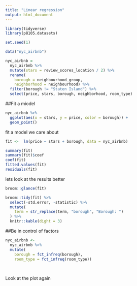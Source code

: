 ```yaml
---
title: "Linear regression"
output: html_document
---
```

```r
library(tidyverse)
library(p8105.datasets)

set.seed(1)

```

```r
data("nyc_airbnb")

nyc_airbnb = 
  nyc_airbnb %>% 
  mutate(stars = review_scores_location / 2) %>% 
  rename(
    borough = neighbourhood_group,
    neighborhood = neighbourhood) %>% 
  filter(borough != "Staten Island") %>% 
  select(price, stars, borough, neighborhood, room_type)
```

##Fit a miodel

```r
nyc_airbnb %>% 
  ggplot(aes(x = stars, y = price, color = borough)) +
  geom_point()
```

fit a model we care about 
```r

fit <-  lm(price ~ stars + borough, data = nyc_airbnb)

summary(fit)
summary(fit)$coef
coef(fit)
fitted.values(fit)
residuals(fit)

```

lets look at the results better
```r
broom::glance(fit)

broom::tidy(fit) %>% 
  select(-std.error, -statistic) %>% 
  mutate(
    term = str_replace(term, "borough", "Borough: ")
  ) %>% 
  knitr::kable(dight = 3)


```


##Be in control of factors

```r
nyc_airbnb <- 
  nyc_airbnb %>% 
  mutate(
    borough = fct_infreq(borough),
    room_type = fct_infreq(room_type))
    
  
```
Look at the plot again 
```r

```

